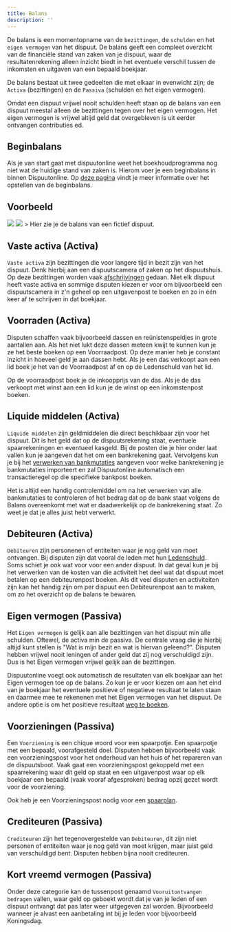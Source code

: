 ```yaml
---
title: Balans
description: ''
---
```

De balans is een momentopname van de ```bezittingen```, de ```schulden``` en het ```eigen vermogen``` van het dispuut. De balans geeft een compleet overzicht van de financiële stand van zaken van je dispuut, waar de resultatenrekening alleen inzicht biedt in het eventuele verschil tussen de inkomsten en uitgaven van een bepaald boekjaar.

De balans bestaat uit twee gedeelten die met elkaar in evenwicht zijn; de ```Activa``` (bezittingen) en de ```Passiva``` (schulden en het eigen vermogen).

Omdat een dispuut vrijwel nooit schulden heeft staan op de balans van een dispuut meestal alleen de bezittingen tegen over het eigen vermogen. Het eigen vermogen is vrijwel altijd geld dat overgebleven is uit eerder ontvangen contributies ed.

## Beginbalans
Als je van start gaat met dispuutonline weet het boekhoudprogramma nog niet wat de huidige stand van zaken is. Hierom voer je een beginbalans in binnen Dispuutonline. Op [deze pagina](/aan-de-slag/beginbalans) vindt je meer informatie over het opstellen van de beginbalans.

## Voorbeeld
<img className="block w-full dark:hidden" src="/images/balans-voorbeeld-light.png" />
<img className="hidden w-full dark:block" src="/images/balans-voorbeeld-dark.png" />
> Hier zie je de balans van een fictief dispuut.

## Vaste activa (Activa)
```Vaste activa``` zijn bezittingen die voor langere tijd in bezit zijn van het dispuut. Denk hierbij aan een dispuutscamera of zaken op het dispuutshuis. Op deze bezittingen worden vaak [afschrijvingen](/financien/transacties#afschrijvingen) gedaan. Niet elk dispuut heeft vaste activa en sommige disputen kiezen er voor om bijvoorbeeld een dispuutscamera in z'n geheel op een uitgavenpost te boeken en zo in één keer af te schrijven in dat boekjaar.

## Voorraden (Activa)
Disputen schaffen vaak bijvoorbeeld dassen en reünistenspeldjes in grote aantallen aan. Als het niet lukt deze dassen meteen kwijt te kunnen kun je ze het beste boeken op een Voorraadpost. Op deze manier heb je constant inzicht in hoeveel geld je aan dassen hebt. Als je een das verkoopt aan een lid boek je het van de Voorraadpost af en op de Ledenschuld van het lid.

Op de voorraadpost boek je de inkoopprijs van de das. Als je de das verkoopt met winst aan een lid kun je de winst op een inkomstenpost boeken.

## Liquide middelen (Activa)
```Liquide middelen``` zijn geldmiddelen die direct beschikbaar zijn voor het dispuut. Dit is het geld dat op de dispuutsrekening staat, eventuele spaarrekeningen en eventueel kasgeld. Bij de posten die je hier onder laat vallen kun je aangeven dat het om een bankrekening gaat. Vervolgens kun je bij het [verwerken van bankmutaties](/financien/bankmutaties) aangeven voor welke bankrekening je bankmutaties importeert en zal Dispuutonline automatisch een transactieregel op die specifieke bankpost boeken.

Het is altijd een handig controlemiddel om na het verwerken van alle bankmutaties te controleren of het bedrag dat op de bank staat volgens de Balans overeenkomt met wat er daadwerkelijk op de bankrekening staat. Zo weet je dat je alles juist hebt verwerkt.

## Debiteuren (Activa)
```Debiteuren``` zijn personenen of entiteiten waar je nog geld van moet ontvangen. Bij disputen zijn dat vooral de leden met hun [Ledenschuld](/financien/schuldenlijst). Soms schiet je ook wat voor voor een ander dispuut. In dat geval kun je bij het verwerken van de kosten van die activiteit het deel wat dat dispuut moet betalen op een debiteurenpost boeken. Als dit veel disputen en activiteiten zijn kan het handig zijn om per dispuut een Debiteurenpost aan te maken, om zo het overzicht op de balans te bewaren.

## Eigen vermogen (Passiva)
Het ```Eigen vermogen``` is gelijk aan alle bezittingen van het dispuut min alle schulden. Oftewel, de activa min de passiva. De centrale vraag die je hierbij altijd kunt stellen is "Wat is mijn bezit en wat is hiervan geleend?". Disputen hebben vrijwel nooit leningen of ander geld dat zij nog verschuldigd zijn. Dus is het Eigen vermogen vrijwel gelijk aan de bezittingen.

Dispuutonline voegt ook automatisch de resultaten van elk boekjaar aan het Eigen vermogen toe op de balans. Zo kun je er voor kiezen om aan het eind van je boekjaar het eventuele positieve of negatieve resultaat te laten staan en daarmee mee te rekenenen met het Eigen vermogen van het dispuut. De andere optie is om het positieve resultaat [weg te boeken](/financien/resultatenrekening#wegboeken-resultaat).

## Voorzieningen (Passiva)
Een ```Voorziening``` is een chique woord voor een spaarpotje. Een spaarpotje met een bepaald, voorafgesteld doel. Disputen hebben bijvoorbeeld vaak een voorzieningspost voor het onderhoud van het huis of het repareren van de dispuutsboot. Vaak gaat een voorzieningspost gekoppeld met een spaarrekening waar dit geld op staat en een uitgavenpost waar op elk boekjaar een bepaald (vaak vooraf afgesproken) bedrag opzij gezet wordt voor de voorziening.

Ook heb je een Voorzieningspost nodig voor een [spaarplan](/modules/spaarplan).

## Crediteuren (Passiva)
```Crediteuren``` zijn het tegenovergestelde van ```Debiteuren```, dit zijn niet personen of entiteiten waar je nog geld van moet krijgen, maar juist geld van verschuldigd bent. Disputen hebben bijna nooit crediteuren.

## Kort vreemd vermogen (Passiva)
Onder deze categorie kan de tussenpost genaamd ```Vooruitontvangen bedragen``` vallen, waar geld op geboekt wordt dat je van je leden of een dispuut ontvangt dat pas later weer uitgegeven zal worden. Bijvoorbeeld wanneer je alvast een aanbetaling int bij je leden voor bijvoorbeeld Koningsdag.

